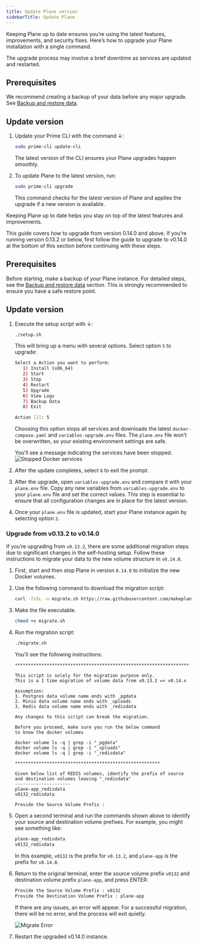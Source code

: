 ```yaml
---
title: Update Plane version
sidebarTitle: Update Plane
---
```

Keeping Plane up to date ensures you’re using the latest features, improvements, and security fixes. Here’s how to upgrade your Plane installation with a single command.

<Note>
The upgrade process may involve a brief downtime as services are updated and restarted.
</Note>

## Prerequisites
We recommend creating a backup of your data before any major upgrade. See [Backup and restore data](/self-hosting/manage/backup-restore).

## Update version

1. Update your Prime CLI with the command ↓:
   ```bash
   sudo prime-cli update-cli
   ``` 
   The latest version of the CLI ensures your Plane upgrades happen smoothly.

2. To update Plane to the latest version, run:
   ```bash
   sudo prime-cli upgrade
   ```
   This command checks for the latest version of Plane and applies the upgrade if a new version is available.

<Accordion title="Update Plane on Community Edition">

Keeping Plane up to date helps you stay on top of the latest features and improvements. 

<Warning>
This guide covers how to upgrade from version 0.14.0 and above. If you’re running version 0.13.2 or below, first follow the guide to upgrade to v0.14.0 at the bottom of this section before continuing with these steps.
</Warning>

## Prerequisites

Before starting, make a backup of your Plane instance. For detailed steps, see the [Backup and restore data](/self-hosting/manage/backup-restore#backup-data) section. This is strongly recommended to ensure you have a safe restore point.

## Update version

1. Execute the setup script with ↓:
   ```bash
   ./setup.sh
   ```
   This will bring up a menu with several options. Select option `5` to upgrade:

   ```bash
   Select a Action you want to perform:
      1) Install (x86_64)
      2) Start
      3) Stop
      4) Restart
      5) Upgrade
      6) View Logs
      7) Backup Data
      8) Exit

   Action [2]: 5
   ```
   Choosing this option stops all services and downloads the latest `docker-compose.yaml` and `variables-upgrade.env` files. The `plane.env` file won’t be overwritten, so your existing environment settings are safe.

   You’ll see a message indicating the services have been stopped.
   ![Stopped Docker services](/images/docker-compose/stopped-docker.png)

2. After the update completes, select `6` to exit the prompt.

3. After the upgrade, open `variables-upgrade.env` and compare it with your `plane.env` file. Copy any new variables from `variables-upgrade.env` to your `plane.env` file and set the correct values. This step is essential to ensure that all configuration changes are in place for the latest version.

4. Once your `plane.env` file is updated, start your Plane instance again by selecting option `2`.

### Upgrade from v0.13.2 to v0.14.0

If you’re upgrading from `v0.13.2`, there are some additional migration steps due to significant changes in the self-hosting setup. Follow these instructions to migrate your data to the new volume structure in `v0.14.0`.

1. First, start and then stop Plane in version `0.14.0` to initialize the new Docker volumes.

2. Use the following command to download the migration script:
   ```bash
   curl -fsSL -o migrate.sh https://raw.githubusercontent.com/makeplane/plane/master/deploy/selfhost/migration-0.13-0.14.sh
   ```

3. Make the file executable.
   ```bash
   chmod +x migrate.sh
   ```

4. Run the migration script: 
   ```bash
   ./migrate.sh
   ```

   You’ll see the following instructions:

   ```
   ******************************************************************

   This script is solely for the migration purpose only.
   This is a 1 time migration of volume data from v0.13.2 => v0.14.x

   Assumption:
   1. Postgres data volume name ends with _pgdata
   2. Minio data volume name ends with _uploads
   3. Redis data volume name ends with _redisdata

   Any changes to this script can break the migration.

   Before you proceed, make sure you run the below command
   to know the docker volumes

   docker volume ls -q | grep -i "_pgdata"
   docker volume ls -q | grep -i "_uploads"
   docker volume ls -q | grep -i "_redisdata"

   *******************************************************

   Given below list of REDIS volumes, identify the prefix of source and destination volumes leaving "_redisdata"
   ---------------------
   plane-app_redisdata
   v0132_redisdata

   Provide the Source Volume Prefix :
   ```

5. Open a second terminal and run the commands shown above to identify your source and destination volume prefixes. For example, you might see something like:
   ```bash
   plane-app_redisdata
   v0132_redisdata
   ```

   In this example, `v0132` is the prefix for `v0.13.2`, and `plane-app` is the prefix for `v0.14.0`.

6. Return to the original terminal, enter the source volume prefix `v0132` and destination volume prefix `plane-app`, and press ENTER:
   ```bash
   Provide the Source Volume Prefix : v0132
   Provide the Destination Volume Prefix : plane-app
   ```

   If there are any issues, an error will appear. For a successful migration, there will be no error, and the process will exit quietly.

   ![Migrate Error](/images/docker-compose/migrate-error.png)

7. Restart the upgraded v0.14.0 instance.

</Accordion>
